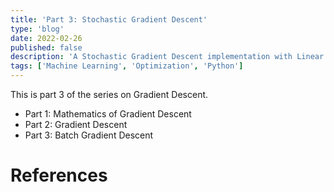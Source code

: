 ```yaml
---
title: 'Part 3: Stochastic Gradient Descent'
type: 'blog'
date: 2022-02-26
published: false
description: 'A Stochastic Gradient Descent implementation with Linear Regression in Python'
tags: ['Machine Learning', 'Optimization', 'Python']
---
```



This is part 3 of the series on Gradient Descent.

- <Link to="/blog/part-1-mathematics-of-gradient-descent">
    Part 1: Mathematics of Gradient Descent
  </Link>
- <Link to="/blog/part-2-gradient-descent">
    Part 2: Gradient Descent
  </Link>
- <Link to="/blog/part-3-batch-gradient-descent">
    Part 3: Batch Gradient Descent
  </Link>

# References